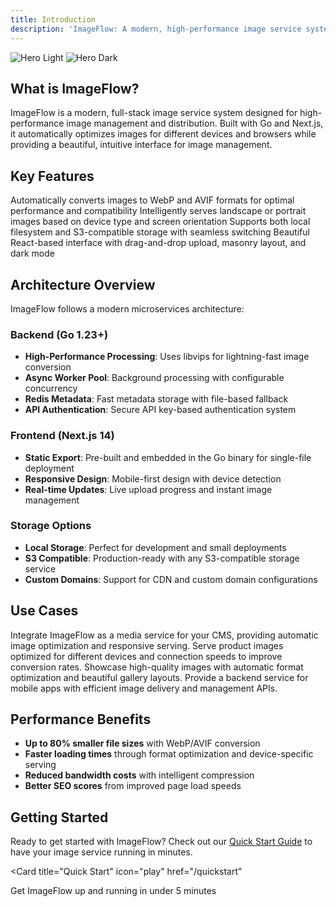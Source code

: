 ```yaml
---
title: Introduction
description: 'ImageFlow: A modern, high-performance image service system with automatic optimization and smart distribution'
---
```


<img
  className="block dark:hidden"
  src="/images/hero-light.png"
  alt="Hero Light"
/>
<img
  className="hidden dark:block"
  src="/images/hero-dark.png"
  alt="Hero Dark"
/>

## What is ImageFlow?

ImageFlow is a modern, full-stack image service system designed for high-performance image management and distribution. Built with Go and Next.js, it automatically optimizes images for different devices and browsers while providing a beautiful, intuitive interface for image management.

## Key Features

<CardGroup cols={2}>
  <Card
    title="Smart Image Optimization"
    icon="image"
  >
    Automatically converts images to WebP and AVIF formats for optimal performance and compatibility
  </Card>
  <Card
    title="Device-Aware Serving"
    icon="mobile"
  >
    Intelligently serves landscape or portrait images based on device type and screen orientation
  </Card>
  <Card
    title="Flexible Storage"
    icon="database"
  >
    Supports both local filesystem and S3-compatible storage with seamless switching
  </Card>
  <Card
    title="Modern Frontend"
    icon="window"
  >
    Beautiful React-based interface with drag-and-drop upload, masonry layout, and dark mode
  </Card>
</CardGroup>

## Architecture Overview

ImageFlow follows a modern microservices architecture:

### Backend (Go 1.23+)
- **High-Performance Processing**: Uses libvips for lightning-fast image conversion
- **Async Worker Pool**: Background processing with configurable concurrency
- **Redis Metadata**: Fast metadata storage with file-based fallback
- **API Authentication**: Secure API key-based authentication system

### Frontend (Next.js 14)
- **Static Export**: Pre-built and embedded in the Go binary for single-file deployment
- **Responsive Design**: Mobile-first design with device detection
- **Real-time Updates**: Live upload progress and instant image management

### Storage Options
- **Local Storage**: Perfect for development and small deployments
- **S3 Compatible**: Production-ready with any S3-compatible storage service
- **Custom Domains**: Support for CDN and custom domain configurations

## Use Cases

<AccordionGroup>
  <Accordion title="Content Management Systems">
    Integrate ImageFlow as a media service for your CMS, providing automatic image optimization and responsive serving.
  </Accordion>

  <Accordion title="E-commerce Platforms">
    Serve product images optimized for different devices and connection speeds to improve conversion rates.
  </Accordion>

  <Accordion title="Portfolio Websites">
    Showcase high-quality images with automatic format optimization and beautiful gallery layouts.
  </Accordion>

  <Accordion title="Mobile Applications">
    Provide a backend service for mobile apps with efficient image delivery and management APIs.
  </Accordion>
</AccordionGroup>

## Performance Benefits

- **Up to 80% smaller file sizes** with WebP/AVIF conversion
- **Faster loading times** through format optimization and device-specific serving
- **Reduced bandwidth costs** with intelligent compression
- **Better SEO scores** from improved page load speeds

## Getting Started

Ready to get started with ImageFlow? Check out our [Quick Start Guide](/quickstart) to have your image service running in minutes.

<Card
  title="Quick Start"
  icon="play"
  href="/quickstart"
>
  Get ImageFlow up and running in under 5 minutes
</Card>

